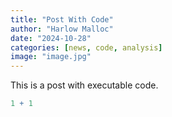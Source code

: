 ```yaml
---
title: "Post With Code"
author: "Harlow Malloc"
date: "2024-10-28"
categories: [news, code, analysis]
image: "image.jpg"
---
```


This is a post with executable code.

```r
1 + 1
```
